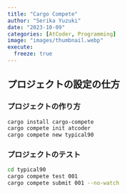 ```yaml
---
title: "Cargo Compete"
author: "Serika Yuzuki"
date: "2023-10-09"
categories: [AtCoder, Programming]
image: "images/thumbnail.webp"
execute:
  freeze: true
---
```


## プロジェクトの設定の仕方

### プロジェクトの作り方

```bash
cargo install cargo-compete
cargo compete init atcoder
cargo compete new typical90
```

### プロジェクトのテスト

```bash
cd typical90
cargo compete test 001
cargo compete submit 001 --no-watch
```
